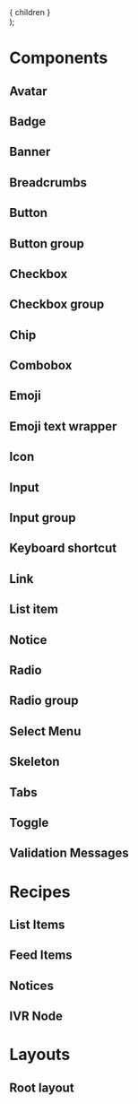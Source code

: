 
<Meta title="Visual Testing/Inline Components"/>

[//]: # (TODO: Find a better way to contain the stories)
  <div
    data-qa="custom-container"
    className="d-ps-relative d-stack16"
  >
    { children }
  </div>
);

# Components

## Avatar

<CustomContainer>
  <Story id="visual-testing-avatar--default"/>
  <Story id="visual-testing-avatar--icon"/>
  <Story id="visual-testing-avatar--initials"/>
  <Story id="visual-testing-avatar--presence"/>
</CustomContainer>

## Badge

<Story id="components-badge--default"/>
<Story id="components-badge--variants"/>

## Banner

<CustomContainer>
  <Story id="visual-testing-banner--default" />
  <Story id="visual-testing-banner--info" />
  <Story id="visual-testing-banner--pinned" />
  <Story id="visual-testing-banner--warning" />
  <Story id="visual-testing-banner--success" />
  <Story id="visual-testing-banner--error" />
</CustomContainer>

## Breadcrumbs

<Story id="components-breadcrumbs--default"/>
<Story id="components-breadcrumbs--variants"/>

## Button

<CustomContainer>
  <Story id="components-button--default"/>
  <Story id="components-button--variants"/>
</CustomContainer>

## Button group

<Story id="components-button-group--default"/>

## Checkbox

<Story id="components-checkbox--default"/>
<Story id="components-checkbox--variants"/>

## Checkbox group

<Story id="components-checkbox-group--default"/>
<Story id="components-checkbox-group--variants"/>

## Chip

<CustomContainer>
  <Story id="components-chip--default"/>
  <Story id="components-chip--with-icon"/>
  <Story id="components-chip--with-avatar"/>
  <Story id="components-chip--non-interactive"/>
</CustomContainer>

## Combobox

<Story id="components-combobox--default"/>

## Emoji

<Story id="components-emoji--default"/>
<Story id="components-emoji--custom-emoji"/>
<Story id="components-emoji--variants"/>

## Emoji text wrapper

<CustomContainer>
  <Story id="components-emoji-text-wrapper--default"/>
  <Story id="components-emoji-text-wrapper--variants"/>
</CustomContainer>

## Icon

<Story id="components-icon--default" />
<Story id="components-icon--variants" />

## Input

<CustomContainer>
  <Story id="components-input--default"/>
  <Story id="components-input--with-description"/>
  <Story id="components-input--with-left-icon"/>
  <Story id="components-input--with-right-icon"/>
  <Story id="components-input--with-both-icons"/>
  <Story id="components-input--with-warning"/>
  <Story id="components-input--with-error"/>
  <Story id="components-input--with-success"/>
  <Story id="components-input--with-multiple-messages"/>
  <Story id="components-input--extra-small"/>
  <Story id="components-input--small"/>
  <Story id="components-input--large"/>
  <Story id="components-input--extra-large"/>
  <Story id="components-input--with-length-validation"/>
</CustomContainer>

## Input group

<Story id="components-input-group--default"/>
<Story id="components-input-group--variants"/>

## Keyboard shortcut

<Story id="components-keyboard-shortcut--default"/>
<Story id="components-keyboard-shortcut--variants"/>

## Link

<CustomContainer>
  <Story id="components-link--default"/>
  <Story id="components-link--variants"/>
</CustomContainer>

## List item

<Story id="components-list-item--default"/>
<Story id="components-list-item--custom"/>

## Notice

<CustomContainer>
  <Story id="components-notice--default"/>
  <Story id="components-notice--error"/>
  <Story id="components-notice--info"/>
  <Story id="components-notice--success"/>
  <Story id="components-notice--warning"/>
  <Story id="components-notice--important"/>
</CustomContainer>

## Radio

<Story id="components-radio--default"/>
<Story id="components-radio--variants"/>

## Radio group

<Story id="components-radio-group--default"/>
<Story id="components-radio-group--variants"/>

## Select Menu

<Story id="components-select-menu--default"/>
<Story id="components-select-menu--variants"/>

## Skeleton

<Story id="visual-testing-skeleton--default"/>
<Story id="visual-testing-skeleton--variants"/>

## Tabs

<CustomContainer>
  <Story id="components-tabs--default"/>
  <Story id="components-tabs--variants"/>
</CustomContainer>

## Toggle

<Story id="components-toggle--default"/>
<Story id="components-toggle--variants"/>

## Validation Messages

<CustomContainer>
  <Story id="components-validation-messages--default"/>
  <Story id="components-validation-messages--variants"/>
</CustomContainer>

# Recipes

## List Items

<Story id="recipes-list-items-contact-info--default"/>

## Feed Items

<Story id="recipes-conversation-view-time-pill--default" />

## Notices

<CustomContainer>
  <Story id="recipes-notices-top-banner-info--default"/>
  <Story id="recipes-notices-top-banner-info--variants"/>
</CustomContainer>

## IVR Node

<CustomContainer>
  <Story id="recipes-cards-ivr-node--default" />
  <Story id="recipes-cards-ivr-node--prompt-menu" />
  <Story id="recipes-cards-ivr-node--expert" />
  <Story id="recipes-cards-ivr-node--selected-node" />
  <Story id="recipes-cards-ivr-node--node-with-dtmf" />
</CustomContainer>

# Layouts

## Root layout

<CustomContainer>
  <Story id="components-root-layout--default"/>
  <Story id="components-root-layout--sticky-header"/>
</CustomContainer>

